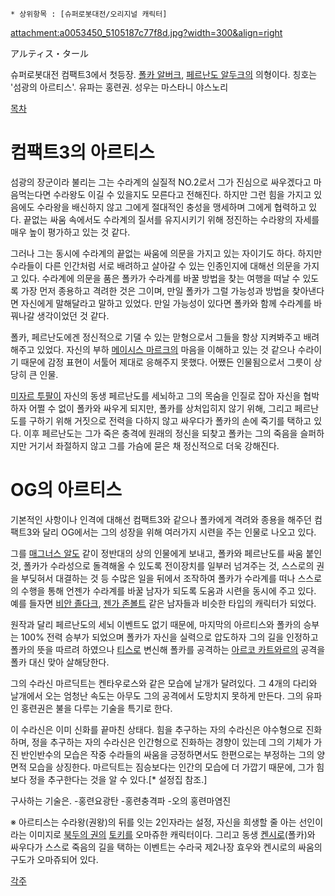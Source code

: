  * 상위항목 : [슈퍼로봇대전/오리지널 캐릭터]
attachment:a0053450_5105187c77f8d.jpg?width=300&align=right

アルティス・タール

슈퍼로봇대전 컴팩트3에서 첫등장. [[폴카 알버크]], [[페르난도 알두크]]의 의형이다. 
칭호는 '섬광의 아르티스'. 유파는 홍련권.
성우는 마스타니 야스노리

[[목차]]
= 컴팩트3의 아르티스 =
섬광의 장군이라 불리는 그는 수라계의 실질적 NO.2로서 그가 진심으로 싸우겠다고 마음먹는다면 수라왕도 이길 수 있을지도 모른다고 전해진다. 하지만 그런 힘을 가지고 있음에도 수라왕을 배신하지 않고 그에게 절대적인 충성을 맹세하며 그에게 협력하고 있다. 끝없는 싸움 속에서도 수라계의 질서를 유지시키기 위해 정진하는 수라왕의 자세를 매우 높이 평가하고 있는 것 같다.

그러나 그는 동시에 수라계의 끝없는 싸움에 의문을 가지고 있는 자이기도 하다. 하지만 수라들이 다른 인간처럼 서로 배려하고 살아갈 수 있는 인종인지에 대해선 의문을 가지고 있다. 수라계에 의문을 품은 폴카가 수라계를 바꿀 방법을 찾는 여행을 떠날 수 있도록 가장 먼저 종용하고 격려한 것은 그이며, 만일 폴카가 그럴 가능성과 방법을 찾아낸다면 자신에게 말해달라고 말하고 있었다. 만일 가능성이 있다면 폴카와 함께 수라계를 바꿔나갈 생각이었던 것 같다.

폴카, 페르난도에겐 정신적으로 기댈 수 있는 맏형으로서 그들을 항상 지켜봐주고 배려해주고 있었다. 자신의 부하 [[메이시스 마르크]]의 마음을 이해하고 있는 것 같으나 수라이기 때문에 감정 표현이 서툴어 제대로 응해주지 못했다. 어쨌든 인물됨으로서 그릇이 상당히 큰 인물.

[[미자르 투팔]]이 자신의 동생 페르난도를 세뇌하고 그의 목숨을 인질로 잡아 자신을 협박하자 어쩔 수 없이 폴카와 싸우게 되지만, 폴카를 상처입히지 않기 위해, 그리고 페르난도를 구하기 위해 거짓으로 전력을 다하지 않고 싸우다가 폴카의 손에 죽기를 택하고 있다. 이후 페르난도는 그가 죽은 충격에 원래의 정신을 되찾고 폴카는 그의 죽음을 슬퍼하지만 거기서 좌절하지 않고 그를 가슴에 묻은 채 정신적으로 더욱 강해진다.

= OG의 아르티스 =
기본적인 사항이나 인격에 대해선 컴팩트3와 같으나 폴카에게 격려와 종용을 해주던 컴팩트3와 달리 OG에서는 그의 성장을 위해 여러가지 시련을 주는 인물로 나오고 있다.

그를 [[매그너스 알도]] 같이 정반대의 상의 인물에게 보내고, 폴카와 페르난도를 싸움 붙인 것, 폴카가 수라성으로 돌격해올 수 있도록 전이장치를 일부러 넘겨주는 것, 스스로의 권을 부딪혀서 대결하는 것 등 수많은 일을 뒤에서 조작하여 폴카가 수라계를 떠나 스스로의 수행을 통해 언젠가 수라계를 바꿀 남자가 되도록 도움과 시련을 동시에 주고 있다. 예를 들자면 [[비안 졸다크]], [[젠가 존볼트]] 같은 남자들과 비슷한 타입의 캐릭터가 되었다.

원작과 달리 페르난도의 세뇌 이벤트도 없기 때문에, 마지막의 아르티스와 폴카의 승부는 100% 전력 승부가 되었으며 폴카가 자신을 실력으로 압도하자 그의 길을 인정하고 폴카의 뜻을 따르려 하였으나 [[티스]]로 변신해 폴카를 공격하는 [[아르코 카트와르]]의 공격을 폴카 대신 맞아 살해당한다.

그의 수라신 마르딕트는 켄타우로스와 같은 모습에 날개가 달려있다. 그 4개의 다리와 날개에서 오는 엄청난 속도는 아무도 그의 공격에서 도망치지 못하게 만든다. 그의 유파인 홍련권은 불을 다루는 기술을 특기로 한다.

이 수라신은 이미 신화를 끝마친 상태다. 힘을 추구하는 자의 수라신은 야수형으로 진화하며, 정을 추구하는 자의 수라신은 인간형으로 진화하는 경향이 있는데 그의 기체가 가진 반인반수의 모습은 작중 수라들의 싸움을 긍정하면서도 한편으로는 부정하는 그의 양면적 모습을 상징한다. 마르딕트는 짐승보다는 인간의 모습에 더 가깝기 때문에, 그가 힘보다 정을 추구한다는 것을 알 수 있다.[* 설정집 참조.]

구사하는 기술은.
-홍련요광탄
-홍련충격파
-오의 홍련마염진

※ 아르티스는 수라왕(권왕)의 뒤를 잇는 2인자라는 설정, 자신을 희생할 줄 아는 선인이라는 이미지로 [[북두의 권]]의 [[토키]]를 오마쥬한 캐릭터이다. 그리고  동생 [[켄시로]](폴카)와 싸우다가 스스로 죽음의 길을 택하는 이벤트는 수라국 제2나장 효우와 켄시로의 싸움의 구도가 오마쥬되어 있다.

[[각주]]

